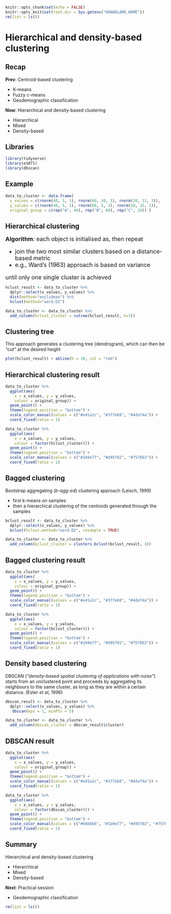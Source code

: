 ```r
knitr::opts_chunk$set(echo = FALSE)
knitr::opts_knit$set(root.dir = Sys.getenv("GRANOLARR_HOME"))
rm(list = ls())
```



# Hierarchical and density-based clustering



## Recap

**Prev**: Centroid-based clustering

- K-means
- Fuzzy c-means
- Geodemographic classification

**Now**: Hierarchical and density-based clustering

- Hierarchical
- Mixed 
- Density-based


## Libraries

```r
library(tidyverse)
library(e1071)
library(dbscan)
```


## Example

```r
data_to_cluster <- data.frame(
  x_values = c(rnorm(40, 5, 1), rnorm(60, 10, 1), rnorm(20, 12, 3)),
  y_values = c(rnorm(40, 5, 1), rnorm(60, 5, 3), rnorm(20, 15, 1)),
  original_group = c(rep("A", 40), rep("B", 60), rep("C", 20)) )
```



## Hierarchical clustering

<font size="4">	
**Algorithm**: each object is initialised as, then repeat

- join the two most similar clusters based on a distance-based metric
- e.g., Ward's (1963) approach is based on variance

until only one single cluster is achieved
</font>

```r
hclust_result <- data_to_cluster %>%
  dplyr::select(x_values, y_values) %>%
  dist(method="euclidean") %>%
  hclust(method="ward.D2")

data_to_cluster <- data_to_cluster %>%
  add_column(hclust_cluster = cutree(hclust_result, k=3))
```

## Clustering tree

This approach generates a clustering tree (dendrogram), which can then be *"cut"* at the desired height

```r
plot(hclust_result) + abline(h = 30, col = "red")
```

## Hierarchical clustering result

:::::: {.cols data-latex=""}

::: {.col data-latex="{0.5\textwidth}"}

```r
data_to_cluster %>%
  ggplot(aes(
    x = x_values, y = y_values, 
    colour = original_group)) +
  geom_point() +
  theme(legend.position = "bottom") +
  scale_color_manual(values = c("#e41a1c", "#377eb8", "#4daf4a")) +
  coord_fixed(ratio = 1)
```

:::

::: {.col data-latex="{0.5\textwidth}"}

```r
data_to_cluster %>%
  ggplot(aes(
    x = x_values, y = y_values, 
    colour = factor(hclust_cluster))) +
  geom_point() +
  theme(legend.position = "bottom") +
  scale_color_manual(values = c("#1b9e77", "#d95f02", "#7570b3")) +
  coord_fixed(ratio = 1)
```

:::
::::::


## Bagged clustering

Bootstrap aggregating (*b-agg-ed*) clustering approach (Leisch, 1999)

- first k-means on samples
- then a hierarchical clustering of the centroids generated through the samples

```r
bclust_result <- data_to_cluster %>%
  dplyr::select(x_values, y_values) %>%
  bclust(hclust.method="ward.D2", resample = TRUE)

data_to_cluster <- data_to_cluster %>%
  add_column(bclust_cluster = clusters.bclust(bclust_result, 3))
```

## Bagged clustering result

:::::: {.cols data-latex=""}

::: {.col data-latex="{0.5\textwidth}"}

```r
data_to_cluster %>%
  ggplot(aes(
    x = x_values, y = y_values, 
    colour = original_group)) +
  geom_point() +
  theme(legend.position = "bottom") +
  scale_color_manual(values = c("#e41a1c", "#377eb8", "#4daf4a")) +
  coord_fixed(ratio = 1)
```

:::

::: {.col data-latex="{0.5\textwidth}"}

```r
data_to_cluster %>%
  ggplot(aes(
    x = x_values, y = y_values, 
    colour = factor(bclust_cluster))) +
  geom_point() +
  theme(legend.position = "bottom") +
  scale_color_manual(values = c("#1b9e77", "#d95f02", "#7570b3")) +
  coord_fixed(ratio = 1)
```

:::
::::::



## Density based clustering

DBSCAN (*"density-based spatial clustering of applications with noise"*) starts from an unclustered point and proceeds by aggregating its neighbours to the same cluster, as long as they are within a certain distance. (Ester *et al*, 1996)

```r
dbscan_result <- data_to_cluster %>%
  dplyr::select(x_values, y_values) %>%
   dbscan(eps = 1, minPts = 5)

data_to_cluster <- data_to_cluster %>%
  add_column(dbscan_cluster = dbscan_result$cluster)
```

## DBSCAN result

:::::: {.cols data-latex=""}

::: {.col data-latex="{0.5\textwidth}"}

```r
data_to_cluster %>%
  ggplot(aes(
    x = x_values, y = y_values, 
    colour = original_group)) +
  geom_point() +
  theme(legend.position = "bottom") +
  scale_color_manual(values = c("#e41a1c", "#377eb8", "#4daf4a")) +
  coord_fixed(ratio = 1)
```

:::

::: {.col data-latex="{0.5\textwidth}"}

```r
data_to_cluster %>%
  ggplot(aes(
    x = x_values, y = y_values, 
    colour = factor(dbscan_cluster))) +
  geom_point() +
  theme(legend.position = "bottom") +
  scale_color_manual(values = c("#666666", "#1b9e77", "#d95f02", "#7570b3", "#e7298a", "#66a61e", "#e6ab02", "#a6761d")) +
  coord_fixed(ratio = 1)
```

:::
::::::



## Summary

Hierarchical and density-based clustering

- Hierarchical
- Mixed 
- Density-based

**Next**: Practical session

- Geodemographic classification

```r
rm(list = ls())
```
